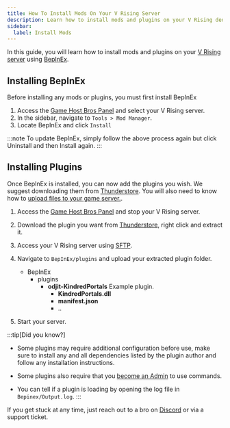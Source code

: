 ```yaml
---
title: How To Install Mods On Your V Rising Server
description: Learn how to install mods and plugins on your V Rising dedicated server.
sidebar:
  label: Install Mods
---
```


In this guide, you will learn how to install mods and plugins on your [V Rising server](https://www.gamehostbros.com/v-rising-server-hosting/) using [BepInEx](https://thunderstore.io/c/v-rising/p/BepInEx/BepInExPack_V_Rising/).

## Installing BepInEx
Before installing any mods or plugins, you must first install BepInEx
<Steps>
1. Access the [Game Host Bros Panel](https://panel.gamehostbros.com/) and select your V Rising server.
2. In the sidebar, navigate to `Tools > Mod Manager`.
3. Locate BepInEx and click `Install`
</Steps>
:::note
To update BepInEx, simply follow the above process again but click Uninstall and then Install again.
:::

## Installing Plugins
Once BepInEx is installed, you can now add the plugins you wish. We suggest downloading them from [Thunderstore](https://thunderstore.io/c/v-rising/). You will also need to know how to [upload files to your game server.](/getting-started/uploading-files/).
<Steps>
1. Access the [Game Host Bros Panel](https://panel.gamehostbros.com/) and stop your V Rising server.
2. Download the plugin you want from [Thunderstore](https://thunderstore.io/c/v-rising/), right click and extract it.
3. Access your V Rising server using [SFTP](/getting-started/uploading-files/).
4. Navigate to `BepInEx/plugins` and upload your extracted plugin folder.
    <FileTree>

   - BepInEx
     - plugins
       - **odjit-KindredPortals** Example plugin.
         - **KindredPortals.dll**
         - **manifest.json**
         - ..   
   </FileTree>
6. Start your server.
</Steps>

:::tip[Did you know?]
- Some plugins may require additional configuration before use, make sure to install any and all dependencies listed by the plugin author and follow any installation instructions.

- Some plugins also require that you [become an Admin](/games/v-rising/adding-admins/) to use commands.

- You can tell if a plugin is loading by opening the log file in `Bepinex/Output.log`.
:::

If you get stuck at any time, just reach out to a bro on [Discord](https://discord.gg/FN4XgbAwzr) or via a support ticket.